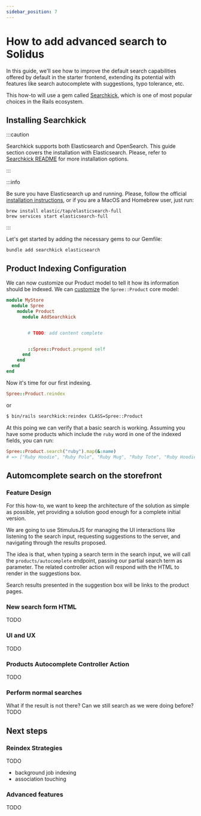 ```yaml
---
sidebar_position: 7
---
```


# How to add advanced search to Solidus

In this guide, we'll see how to improve the default search capabilities
offered by default in the starter frontend, extending its potential with
features like search autocomplete with suggestions, typo tolerance, etc.

This how-to will use a gem called [Searchkick][searchkick-github], which
is one of most popular choices in the Rails ecosystem.

## Installing Searchkick

:::caution

Searchkick supports both Elasticsearch and OpenSearch. This guide
section covers the installation with Elasticsearch. Please, refer to
[Searchkick README][searchkick-github] for more installation options.

:::

:::info

Be sure you have Elasticsearch up and running. Please, follow the
official [installation instructions][elasticsearch-install-guide],
or if you are a MacOS and Homebrew user, just run:

```
brew install elastic/tap/elasticsearch-full
brew services start elasticsearch-full
```

:::

Let's get started by adding the necessary gems to our Gemfile:

```
bundle add searchkick elasticsearch
```

## Product Indexing Configuration

We can now customize our Product model to tell it how its information
should be indexed. We can [customize][override-core] the `Spree::Product`
core model:

```ruby title="app/overrides/my_store/spree/product/add_searchkick.rb"
module MyStore
  module Spree
    module Product
      module AddSearchkick


        # TODO: add content complete


        ::Spree::Product.prepend self
      end
    end
  end
end
```

Now it's time for our first indexing.

```ruby title="bin/rails c"
Spree::Product.reindex
```

or

```sh
$ bin/rails searchkick:reindex CLASS=Spree::Product
```

At this poing we can verify that a basic search is working.
Assuming you have some products which include the `ruby`
word in one of the indexed fields, you can run:

```ruby title="bin/rails c"
Spree::Product.search("ruby").map(&:name)
# => ["Ruby Hoodie", "Ruby Polo", "Ruby Mug", "Ruby Tote", "Ruby Hoodie Zip"]
```

## Automcomplete search on the storefront

### Feature Design

For this how-to, we want to keep the architecture of the solution
as simple as possible, yet providing a solution good enough for a
complete initial version.

We are going to use StimulusJS for managing the UI interactions
like listening to the search input, requesting suggestions to the
server, and navigating through the results proposed.

The idea is that, when typing a search term in the search input,
we will call the `products/autocomplete` endpoint, passing our
partial search term as parameter. The related controller action
will respond with the HTML to render in the suggestions box.

Search results presented in the suggestion box will be links to
the product pages.

### New search form HTML

TODO

### UI and UX

TODO

### Products Autocomplete Controller Action

TODO

### Perform normal searches

What if the result is not there? Can we still search as we
were doing before?
TODO

## Next steps

### Reindex Strategies

TODO

- background job indexing
- association touching


### Advanced features

TODO


[searchkick-github]: https://github.com/ankane/searchkick
[elasticsearch-install-guide]: https://www.elastic.co/guide/en/elasticsearch/reference/current/install-elasticsearch.html
[override-core]: /customization/customizing-the-core#using-overrides
